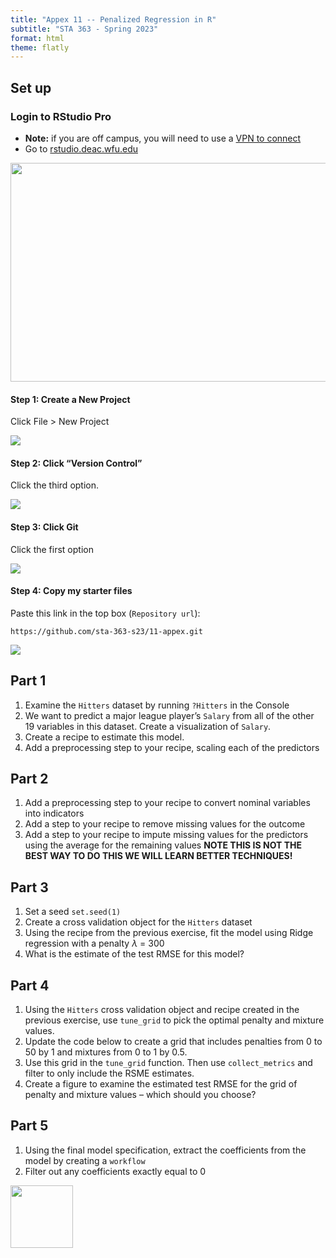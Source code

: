 ```yaml
---
title: "Appex 11 -- Penalized Regression in R"
subtitle: "STA 363 - Spring 2023"
format: html
theme: flatly
---
```


## Set up

### Login to RStudio Pro

- **Note:** if you are off campus, you will need to use a [VPN to connect](https://is.wfu.edu/services/vpn/)
- Go to [rstudio.deac.wfu.edu](rstudio.deac.wfu.edu)

![](img/01/rstudio-pro.png){width="1000" height="350"}

#### Step 1: Create a New Project

Click File > New Project

![](img/01/new-project.png)

#### Step 2: Click "Version Control"

Click the third option.

![](img/01/version-control.png)

#### Step 3: Click Git

Click the first option

![](img/01/git.png)

#### Step 4: Copy my starter files

Paste this link in the top box (`Repository url`):

`https://github.com/sta-363-s23/11-appex.git`

![](img/01/paste-link.png)

## Part 1

1. Examine the `Hitters` dataset by running `?Hitters` in the Console
2. We want to predict a major league player's `Salary` from all of the other 19 variables in this dataset. Create a visualization of `Salary`.
3. Create a recipe to estimate this model.
4. Add a preprocessing step to your recipe, scaling each of the predictors

## Part 2

1. Add a preprocessing step to your recipe to convert nominal variables into indicators
2. Add a step to your recipe to remove missing values for the outcome
3. Add a step to your recipe to impute missing values for the predictors using the average for the remaining values **NOTE THIS IS NOT THE BEST WAY TO DO THIS WE WILL LEARN BETTER TECHNIQUES!**

## Part 3

1. Set a seed `set.seed(1)`
2. Create a cross validation object for the `Hitters` dataset
3. Using the recipe from the previous exercise, fit the model using Ridge regression with a penalty $\lambda$ = 300
4. What is the estimate of the test RMSE for this model?

## Part 4

1. Using the `Hitters` cross validation object and recipe created in the previous exercise, use `tune_grid` to pick the optimal penalty and mixture values.
2. Update the code below to create a grid that includes penalties from 0 to 50 by 1 and mixtures from 0 to 1 by 0.5.
3. Use this grid in the `tune_grid` function. Then use `collect_metrics` and filter to only include the RSME estimates.
4. Create a figure to examine the estimated test RMSE for the grid of penalty and mixture values -- which should you choose?

## Part 5

1. Using the final model specification, extract the coefficients from the model by creating a `workflow`
2. Filter out any coefficients exactly equal to 0

[![](img/favicon.png){width="100" fig-align="right"}](https://bit.ly/sta-363-s23)
